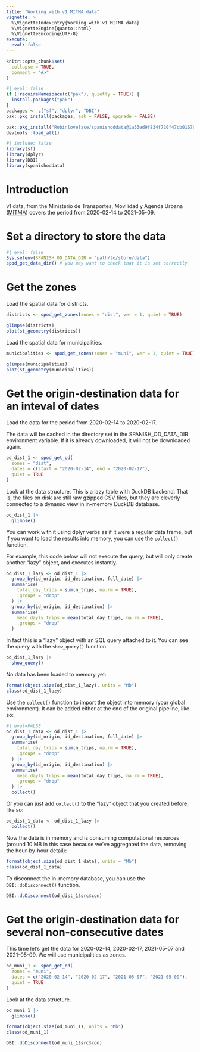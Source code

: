 ```yaml
---
title: "Working with v1 MITMA data"
vignette: >
  %\VignetteIndexEntry{Working with v1 MITMA data}
  %\VignetteEngine{quarto::html}
  %\VignetteEncoding{UTF-8}
execute: 
  eval: false
---
```



```r
knitr::opts_chunk$set(
  collapse = TRUE,
  comment = "#>"
)
```

```r
#| eval: false
if (!requireNamespace(c("pak"), quietly = TRUE)) {
  install.packages("pak")
}
packages <- c("sf", "dplyr", "DBI")
pak::pkg_install(packages, ask = FALSE, upgrade = FALSE)

pak::pkg_install("Robinlovelace/spanishoddata@1a53ed9f834f720f47cb016769464acfdad599a8", ask = FALSE, upgrade = TRUE)
devtools::load_all()
```

```r
#| include: false
library(sf)
library(dplyr)
library(DBI)
library(spanishoddata)
```

# Introduction

v1 data, from the Ministerio de Transportes, Movilidad y Agenda Urbana ([MITMA](https://sede.mitma.gob.es/sede_electronica/lang_castellano/)) covers the period from 2020-02-14 to 2021-05-09. 

# Set a directory to store the data

```r
#| eval: false
Sys.setenv(SPANISH_OD_DATA_DIR = "path/to/store/data")
spod_get_data_dir() # you may want to check that it is set correctly
```


# Get the zones

Load the spatial data for districts.

```r
districts <- spod_get_zones(zones = "dist", ver = 1, quiet = TRUE)
```

```r
glimpse(districts)
plot(st_geometry(districts))
```

Load the spatial data for municipalities.

```r
municipalities <- spod_get_zones(zones = "muni", ver = 1, quiet = TRUE)
```

```r
glimpse(municipalities)
plot(st_geometry(municipalities))
```

# Get the origin-destination data for an inteval of dates

Load the data for the period from 2020-02-14 to 2020-02-17.

The data will be cached in the directory set in the SPANISH_OD_DATA_DIR environment variable. If it is already downloaded, it will not be downloaded again.

```r
od_dist_1 <- spod_get_od(
  zones = "dist",
  dates = c(start = "2020-02-14", end = "2020-02-17"),
  quiet = TRUE
)
```


Look at the data structure. This is a lazy table with DuckDB backend. That is, the files on disk are still raw gzipped CSV files, but they are cleverly connected to a dynamic view in in-memory DuckDB database.

```r
od_dist_1 |>
  glimpse()
```

You can work with it using dplyr verbs as if it were a regular data frame, but if you want to load the results into memory, you can use the `collect()` function.

For example, this code below will not execute the query, but will only create another "lazy" object, and executes instantly.

```r
od_dist_1_lazy <- od_dist_1 |>
  group_by(id_origin, id_destination, full_date) |>
  summarise(
    total_day_trips = sum(n_trips, na.rm = TRUE),
    .groups = "drop"
  ) |>
  group_by(id_origin, id_destination) |>
  summarise(
    mean_dayly_trips = mean(total_day_trips, na.rm = TRUE),
    .groups = "drop"
  )
```

In fact this is a "lazy" object with an SQL query attached to it. You can see the query with the `show_query()` function.

```r
od_dist_1_lazy |>
  show_query()
```

No data has been loaded to memory yet:

```r
format(object.size(od_dist_1_lazy), units = "Mb")
class(od_dist_1_lazy)
```

Use the `collect()` function to import the object into memory (your global environment).
It can be added either at the end of the original pipeline, like so:

```r
#| eval=FALSE
od_dist_1_data <- od_dist_1 |>
  group_by(id_origin, id_destination, full_date) |>
  summarise(
    total_day_trips = sum(n_trips, na.rm = TRUE),
    .groups = "drop"
  ) |>
  group_by(id_origin, id_destination) |>
  summarise(
    mean_dayly_trips = mean(total_day_trips, na.rm = TRUE),
    .groups = "drop"
  ) |>
  collect()
```

Or you can just add `collect()` to the "lazy" object that you created before, like so:

```r
od_dist_1_data <- od_dist_1_lazy |>
  collect()
```

Now the data is in memory and is consuming computational resources (around 10 MB in this case because we've aggregated the data, removing the hour-by-hour detail):

```r
format(object.size(od_dist_1_data), units = "Mb")
class(od_dist_1_data)
```

To disconnect the in-memory database, you can use the `DBI::dbDisconnect()` function.

```r
DBI::dbDisconnect(od_dist_1$src$con)
```

# Get the origin-destination data for several non-consecutive dates

This time let's get the data for 2020-02-14, 2020-02-17, 2021-05-07 and 2021-05-09. We will use municipalities as zones.

```r
od_muni_1 <- spod_get_od(
  zones = "muni",
  dates = c("2020-02-14", "2020-02-17", "2021-05-07", "2021-05-09"),
  quiet = TRUE
)
```


Look at the data structure.

```r
od_muni_1 |>
  glimpse()
```

```r
format(object.size(od_muni_1), units = "Mb")
class(od_muni_1)
```

```r
DBI::dbDisconnect(od_muni_1$src$con)
```
